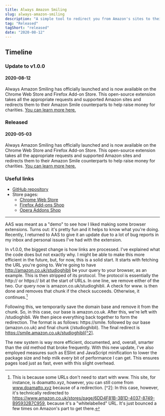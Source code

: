 ```yaml
---
title: Always Amazon Smiling
slug: always-amazon-smiling
description: "A simple tool to redirect you from Amazon's sites to their Amazon Smile counterparts."
tag: "Released"
tagShort: "released"
date: "2020-08-12"
---
```


<h2>Timeline</h2>
<section id="timeline">
  <section className="released">
    <h3>Update to v1.0.0</h3>
    <h4 className="minor">2020-08-12</h4>
    <p>
      Always Amazon Smiling has officially launched and is now
      available on the Chrome Web Store and Firefox Add-on Store.
      This open-source extension takes all the appropriate requests
      and supported Amazon sites and redirects them to their Amazon
      Smile counterparts to help raise money for charities. <a
      href="https://github.com/doamatto/always-amazon-smiling"> You
      can learn more here.</a>
    </p>
  </section>
  <section className="released">
    <h3>Released</h3>
    <h4 className="minor">2020-05-03</h4>
    <p>
      Always Amazon Smiling has officially launched and is now
      available on the Chrome Web Store and Firefox Add-on Store.
      This open-source extension takes all the appropriate requests
      and supported Amazon sites and redirects them to their Amazon
      Smile counterparts to help raise money for charities. <a
      href="https://github.com/doamatto/always-amazon-smiling"> You
      can learn more here.</a>
    </p>
  </section>
</section>

### Useful links
- [GitHub repository](https://github.com/doamatto/always-amazon-smiling)
- Store pages:
  - [Chrome Web Store](https://chrome.google.com/webstore/detail/always-amazon-smiling/ioeinegegnpkndnbkmmhhhaljlfpemgf)
  - [Firefox Add-ons Shop](https://addons.mozilla.org/firefox/addon/always-amazon-smiling/)
  - [Opera Addons Shop](https://addons.opera.com/extensions/details/always-amazon-smiling/)

---

AAS was meant as a "demo" to see how I liked making some browser extensions. Turns out: it's pretty fun and it helps to know what you're doing. Recently, I returned to AAS to give it an update due to a lot of bug reports in my inbox and personal issues I've had with the extension.

In v1.0.0, the biggest change is how links are processed. I've explained what the code does but not exactly why. I might be able to make this more efficient in the future, but, for now, this is a solid start. It starts with fetching the URL you're going to. We're going to have http://amazon.co.uk/studioghibli be your query to your browser, as an example. This is then stripped of its protocol. The protocol is essentially the http:// or https:// bit at the start of URLs. In one line, we remove either of the two. Our query now is amazon.co.uk/studioghibli. A check for www. is then done and removes that chunk if the check succeeds. Otherwise, it continues.[^1]

Following this, we temporarily save the domain base and remove it from the chunk. So, in this case, our base is amazon.co.uk. After this, we're left with /studioghibli. We then piece everything back together to form the redirection. The format is as follows: https://smile. followed by our base (amazon.co.uk) and final chunk (/studioghibli). The final redirect is https://smile.amazon.co.uk/studioghibli[^2].

The new system is way more efficient, documented, and, overall, smarter than the old method that broke frequently. With this new update, I've also employed measures such as ESlint and JavaScript minification to lower the package size and help milk every bit of performance I can get. This ensures pages load just as fast, even with this slight overhead.

[^1]: This is because some URLs don't need to start with www. This site, for instance, is doamatto.xyz, however, you can still come from www.doamatto.xyz because of a redirection. [^2]: In this case, however, it's technically redirected to https://www.amazon.co.uk/stores/page/6DD4F81B-3B1D-4037-8749-B95932B7C959, because it's a "whitelabelled" URL. It's just bounced a few times on Amazon's part to get there.
